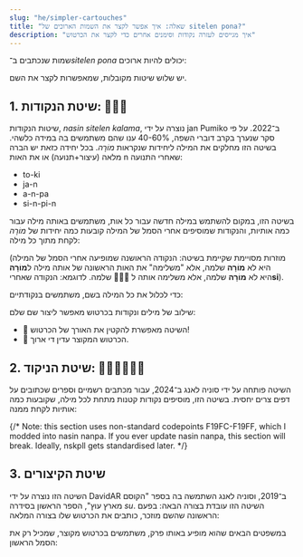 ```yaml
---
slug: "he/simpler-cartouches"
title: "שאלה: איך אפשר לקצר את השמות הארוכים של sitelen pona?"
description: "איך מגייסים לעזרה נקודות וסימנים אחרים כדי לקצר את הכרטוש"
---
```




שמות שנכתבים ב־_sitelen pona_ יכולים להיות ארוכים:

<List>
  <Sentence sl="lipu Wikipesija" m="ויקיפדיה" />
  <Sentence sl="ma Antasika" m="אנטרקטיקה" />
  <Sentence sl="ma Kolonpija" m="קולומביה" />
</List>

יש שלוש שיטות מקובלות, שמאפשרות לקצר את השם. 

## 1. שיטת הנקודות: 󱤿󱥠󱤕

שיטות הנקודות,  _nasin sitelen kalama_, נוצרה  על ידי jan Pumiko ב־2022. על פי סקר שנערך בקרב דוברי השפה, 40-60% ענו שהם משתמשים בה במידה כלשהי. בשיטה הזו מחלקים את המילה ליחידות שנקראות _מוֹרָה_. בכל יחידה כזאת יש הברה מלאה (עיצור+תנועה) או את האות n שאחרי התנועה:

- to-ki
- ja-n
- a-n-pa
- si-n-pi-n

בשיטה הזו, במקום להשתמש במילה חדשה עבור כל אות, משתמשים באותה מילה עבור כמה אותיות, והנקודות שמוסיפים אחרי הסמל של המילה קובעות כמה יחידות של _מוֹרָה_ לקחת מתוך כל מילה:

<List>
  <Word sp="󱦐󱤅󱦑" sl="A" />
  <Word sp="󱦐󱤅󱦜󱦑" sl="An" />
  <Word sp="󱦐󱤅󱦜󱦜󱦑" sl="Anpa" />
  <Word sp="󱦐󱥟󱦑" sl="S" />
  <Word sp="󱦐󱥟󱦜󱦑" sl="Si" />
  <Word sp="󱦐󱥟󱦜󱦜󱦑" sl="Sin" />
  <Word sp="󱦐󱥟󱦜󱦜󱦜󱦑" sl="Sinpi" />
  <Word sp="󱦐󱥟󱦜󱦜󱦜󱦜󱦑" sl="Sinpin" />
</List>

(מוזרות מסויימת שקיימת בשיטה: הנקודה הראושנה שמופיעה אחרי הסמל של המילה היא לא **מוֹרָה** שלמה, אלא "משלימה" את האות הראשונה של אותה מילה ל**מוֹרָה** שלמה. לדוגמא: הנקודה שאחרי **󱦐󱥟󱦑** היא לא **מוֹרָה** שלמה, אלא משלימה אותה ל**si**). 

כדי לכלול את כל המילה בשם, משתמשים בנקודתיים:
<List>
  <Word sp="󱦐󱤅󱦝󱦑" sl="Anpa" />
  <Word sp="󱦐󱥟󱦝󱦑" sl="Sinpin" />
</List>

שילוב של מילים ונקודות בכרטוש מאפשר ליצור שם שלם: 

<List>
  <Sentence sp="󱤰󱦐󱥡󱦜󱤿󱤜󱦜󱦑" sl="ma Sonko" />
  <Sentence sp="󱤰󱦐󱤅󱦜󱥩󱦜󱥜󱦜󱤔󱦜󱦑" sl="ma Antasika" />
  <Sentence sp="󱤰󱦐󱤜󱦝󱤬󱦝󱥍󱦝󱤑󱦜󱦑" sl="ma Kolonpija" />
</List>

* 🎉 השיטה מאפשרת להקטין את האורך של הכרטוש!
* 🙁 הכרטוש המקוצר עדין די ארוך.

## 2. שיטת הניקוד: 󱤿󱥠󱤕󱥍󱤩󱤨

השיטה פותחה על ידי סוניה לאנג ב־2024, עבור מכתבים רשמיים וספרים שכתובים על דפים צרים יחסית. בשיטה הזו, מוסיפים נקודות קטנות מתחת לכל מילה, שקובעות כמה אותיות לקחת ממנה:

{/* Note: this section uses non-standard codepoints F19FC-F19FF, which I modded into nasin nanpa. If you ever update nasin nanpa, this section will break. Ideally, nskpll gets standardised later. */}

<List>
  <Sentence sp="󱤰󱦐󱥡&#xF19FE;󱤜&#xF19FD;󱦑" sl="ma Sonko" />
  <Sentence sp="󱤰󱦐󱤅&#xF19FD;󱥩&#xF19FD;󱥜&#xF19FD;󱤔&#xF19FD;󱦑" sl="ma Antasika" />
  <Sentence sp="󱤰󱦐󱤜&#xF19FD;󱤬&#xF19FE;󱥍&#xF19FD;󱤑&#xF19FD;󱦑" sl="ma Kolonpija" />
</List>

## 3. שיטת הקיצורים

השיטה הזו נוצרה על ידי DavidAR ב־2019, וסוניה לאנג השתמשה בה בספר "הקוסם מארץ עוץ", הספר הראשון בסידרה *su*. השיטה הזו עובדת בצורה הבאה: בפעם הראשונה שהשם מוזכר, כותבים את הכרטוש שלו בצורה המלאה:

<List>
  <Sentence sp="󱤑󱦐󱥭󱥅󱥷󱤃󱥦󱤌󱦑" sl="jan Towasi" m="Dorothy" />
</List>

במשפטים הבאים שהוא מופיע באותו פרק, משתמשים בכרטוש מקוצר, שמכיל רק את הסמל הראשון: 

<List>
  <Sentence sp="󱤑󱦐󱥭󱦑" sl="jan T." m="Dorothy" />
</List>

